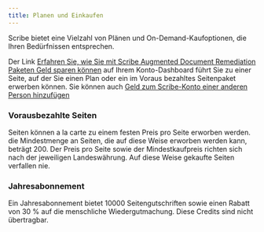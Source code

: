 ```yaml
---
title: Planen und Einkaufen
---
```



Scribe bietet eine Vielzahl von Plänen und On-Demand-Kaufoptionen, die Ihren Bedürfnissen entsprechen.

Der Link [Erfahren Sie, wie Sie mit Scribe Augmented Document Remediation Paketen Geld sparen können](https://scribeit.io/signup/documents_upsell) auf Ihrem Konto-Dashboard führt Sie zu einer Seite, auf der Sie einen Plan oder ein im Voraus bezahltes Seitenpaket erwerben können. Sie können auch [Geld zum Scribe-Konto einer anderen Person hinzufügen](https://scribeit.io/signup/account_credit?state=%7B%22return_to%22%3A%22%2F%22%7D)

### Vorausbezahlte Seiten

Seiten können a la carte zu einem festen Preis pro Seite erworben werden. die Mindestmenge an Seiten, die auf diese Weise erworben werden kann, beträgt 200. Der Preis pro Seite sowie der Mindestkaufpreis richten sich nach der jeweiligen Landeswährung. Auf diese Weise gekaufte Seiten verfallen nie.

### Jahresabonnement

Ein Jahresabonnement bietet 10000 Seitengutschriften sowie einen Rabatt von 30 % auf die menschliche Wiedergutmachung. Diese Credits sind nicht übertragbar.

